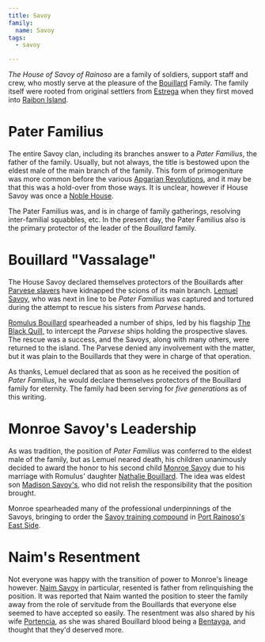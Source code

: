 ```yaml
---
title: Savoy
family:
  name: Savoy
tags:
  - savoy

---
```



*The House of Savoy of Rainoso* are a family of soldiers, support staff and
crew, who mostly serve at the pleasure of the [Bouillard](/world/families/bouillard/)
Family. The family itself were rooted from original settlers from
[Estrega](/world/locations/estrega/) when they first moved into
[Raibon Island](/world/locations/raibon-island/).

<FamilyTree client:only="react" src={image.src} width={image.options.width} height={image.options.height} alt="Savoy Family Tree" />

# Pater Familius

The entire Savoy clan, including its branches answer to a *Pater Familius*, the
father of the family. Usually, but not always, the title is bestowed upon the
eldest male of the main branch of the family. This form of primogeniture was
more common before the various
[Apgarian Revolutions](/world/events/first-apgarian-revolution/), and it may be that
this was a hold-over from those ways. It is unclear, however if House Savoy was
once a [Noble House](/world/organizations/noble-houses-of-apgar/).

The Pater Familius was, and is in charge of family gatherings, resolving
inter-familial squabbles, etc. In the present day, the Pater Familius also is
the primary protector of the leader of the *Bouillard* family.

# Bouillard "Vassalage"

The House Savoy declared themselves protectors of the Bouillards after
[Parvese slavers](/world/families/parvese/) have kidnapped the scions of its main branch.
[Lemuel Savoy](/world/characters/lemuel-savoy/), who was next in line to be
*Pater Familius* was captured and tortured during the attempt to rescue his
sisters from *Parvese* hands.

[Romulus Bouillard](/world/characters/romulus-bouillard/) spearheaded a number
of ships, led by his flagship
[The Black Quill](/world/vehicles/the-black-quill/), to intercept the
*Parvese* ships holding the prospective slaves. The rescue was a success, and
the Savoys, along with many others, were returned to the island. The Parvese
denied any involvement with the matter, but it was plain to the Bouillards that
they were in charge of that operation.

As thanks, Lemuel declared that as soon as he received the position of *Pater
Familius*, he would declare themselves protectors of the Bouillard family for
eternity. The family had been serving for *five generations* as of this writing.

# Monroe Savoy's Leadership

As was tradition, the position of *Pater Familius* was conferred to the eldest
male of the family, but as Lemuel neared death, his children unanimously decided
to award the honor to his second child
[Monroe Savoy](/world/characters/monroe-savoy/) due to his marriage with
Romulus' daughter [Nathalie Bouillard](/world/characters/nathalie-bouillard/).
The idea was eldest son [Madison Savoy's](/world/characters/madison-savoy/),
who did not relish the responsibility that the position brought.

Monroe spearheaded many of the professional underpinnings of the Savoys,
bringing to order the
[Savoy training compound](/world/locations/savoy-training-compound/) in
[Port Rainoso's East Side](/world/locations/port-rainoso#east-side).

# Naim's Resentment

Not everyone was happy with the transition of power to Monroe's lineage however.
[Naim Savoy](/world/characters/naim-savoy/) in particular, resented is father
from relinquishing the position. It was reported that Naim wanted the position
to steer the family away from the role of servitude from the Bouillards that
everyone else seemed to have accepted so easily. The resentment was also shared
by his wife [Portencia](/world/characters/portencia-bentayga/), as she was
shared Bouillard blood being a [Bentayga](/world/families/bentayga/), and thought
that they'd deserved more.

